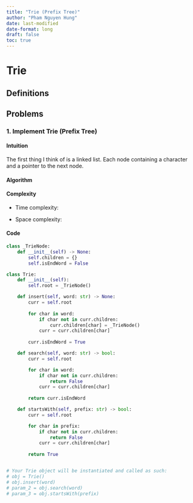 ```yaml
---
title: "Trie (Prefix Tree)"
author: "Pham Nguyen Hung"
date: last-modified
date-format: long
draft: false
toc: true
---
```

# Trie

## Definitions

## Problems

### 1. Implement Trie (Prefix Tree)

#### Intuition
<!-- Describe your first thoughts on how to solve this problem. -->
The first thing I think of is a linked list. Each node containing a character and a pointer to the next node. 

#### Algorithm
<!-- Describe your approach to solving the problem. -->

#### Complexity
- Time complexity:
<!-- Add your time complexity here, e.g. $$O(n)$$ -->

- Space complexity:
<!-- Add your space complexity here, e.g. $$O(n)$$ -->

#### Code
```python
class _TrieNode:
    def __init__(self) -> None:
        self.children = {}
        self.isEndWord = False

class Trie:
    def __init__(self):
        self.root = _TrieNode()

    def insert(self, word: str) -> None:
        curr = self.root
        
        for char in word:
            if char not in curr.children:
                curr.children[char] = _TrieNode()
            curr = curr.children[char]
        
        curr.isEndWord = True

    def search(self, word: str) -> bool:
        curr = self.root

        for char in word:
            if char not in curr.children:
                return False
            curr = curr.children[char]
        
        return curr.isEndWord

    def startsWith(self, prefix: str) -> bool:
        curr = self.root

        for char in prefix:
            if char not in curr.children:
                return False
            curr = curr.children[char]
        
        return True


# Your Trie object will be instantiated and called as such:
# obj = Trie()
# obj.insert(word)
# param_2 = obj.search(word)
# param_3 = obj.startsWith(prefix)
```